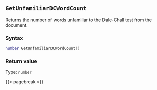 ## `GetUnfamiliarDCWordCount`

Returns the number of words unfamiliar to the Dale-Chall test from the document.

### Syntax {-}

``` .lua
number GetUnfamiliarDCWordCount()
```


### Return value {-}

Type: `number`


{{< pagebreak >}}